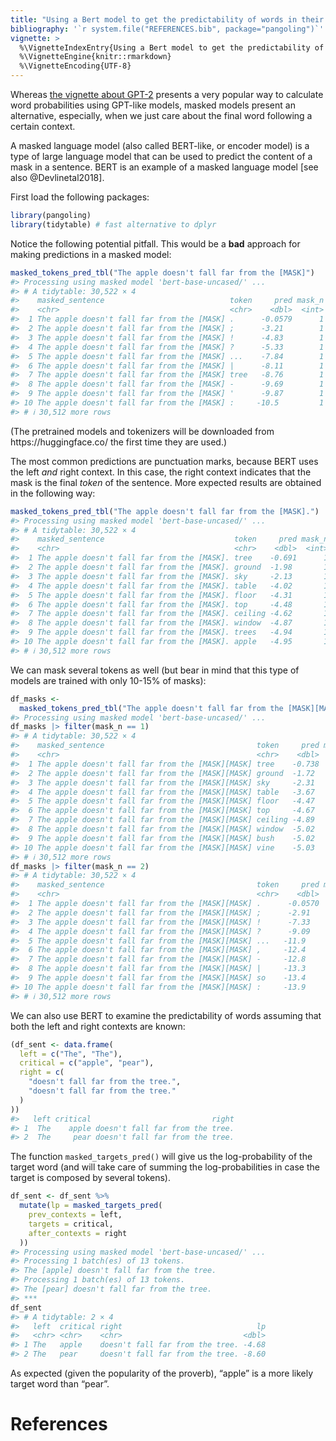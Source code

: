 ```yaml
---
title: "Using a Bert model to get the predictability of words in their context"
bibliography: '`r system.file("REFERENCES.bib", package="pangoling")`'
vignette: >
  %\VignetteIndexEntry{Using a Bert model to get the predictability of words in their context}
  %\VignetteEngine{knitr::rmarkdown}
  %\VignetteEncoding{UTF-8}
---
```





<!-- https://ropensci.org/blog/2019/12/08/precompute-vignettes/ -->

Whereas [the vignette about GPT-2](intro-gpt2.html) presents a very popular way 
to calculate word probabilities using GPT-like models, masked models present an
alternative, especially, when we just care about the final word following a 
certain context.

A masked language model (also called BERT-like, or encoder model) is a type of 
large language model  that can be used to predict the content of a mask in a 
sentence. BERT is an example of a masked language model 
[see also @Devlinetal2018].


First load the following packages:


``` r
library(pangoling)
library(tidytable) # fast alternative to dplyr
```


Notice the following potential pitfall. This would be a **bad** approach for
making predictions in a masked model:


``` r
masked_tokens_pred_tbl("The apple doesn't fall far from the [MASK]")
#> Processing using masked model 'bert-base-uncased/' ...
#> # A tidytable: 30,522 × 4
#>    masked_sentence                            token     pred mask_n
#>    <chr>                                      <chr>    <dbl>  <int>
#>  1 The apple doesn't fall far from the [MASK] .      -0.0579      1
#>  2 The apple doesn't fall far from the [MASK] ;      -3.21        1
#>  3 The apple doesn't fall far from the [MASK] !      -4.83        1
#>  4 The apple doesn't fall far from the [MASK] ?      -5.33        1
#>  5 The apple doesn't fall far from the [MASK] ...    -7.84        1
#>  6 The apple doesn't fall far from the [MASK] |      -8.11        1
#>  7 The apple doesn't fall far from the [MASK] tree   -8.76        1
#>  8 The apple doesn't fall far from the [MASK] -      -9.69        1
#>  9 The apple doesn't fall far from the [MASK] '      -9.87        1
#> 10 The apple doesn't fall far from the [MASK] :     -10.5         1
#> # ℹ 30,512 more rows
```
(The pretrained models and tokenizers will be downloaded from 
https://huggingface.co/ the first time they are used.)


The most common predictions are punctuation marks, because BERT uses the left 
*and* right context. In this case, the right context indicates that the mask is 
the final *token* of the sentence.
More expected results are obtained in the following way:


``` r
masked_tokens_pred_tbl("The apple doesn't fall far from the [MASK].")
#> Processing using masked model 'bert-base-uncased/' ...
#> # A tidytable: 30,522 × 4
#>    masked_sentence                             token     pred mask_n
#>    <chr>                                       <chr>    <dbl>  <int>
#>  1 The apple doesn't fall far from the [MASK]. tree    -0.691      1
#>  2 The apple doesn't fall far from the [MASK]. ground  -1.98       1
#>  3 The apple doesn't fall far from the [MASK]. sky     -2.13       1
#>  4 The apple doesn't fall far from the [MASK]. table   -4.02       1
#>  5 The apple doesn't fall far from the [MASK]. floor   -4.31       1
#>  6 The apple doesn't fall far from the [MASK]. top     -4.48       1
#>  7 The apple doesn't fall far from the [MASK]. ceiling -4.62       1
#>  8 The apple doesn't fall far from the [MASK]. window  -4.87       1
#>  9 The apple doesn't fall far from the [MASK]. trees   -4.94       1
#> 10 The apple doesn't fall far from the [MASK]. apple   -4.95       1
#> # ℹ 30,512 more rows
```

We can mask several tokens as well (but bear in mind that this type of models 
are trained with only 10-15% of masks):


``` r
df_masks <- 
  masked_tokens_pred_tbl("The apple doesn't fall far from the [MASK][MASK]")
#> Processing using masked model 'bert-base-uncased/' ...
df_masks |> filter(mask_n == 1)
#> # A tidytable: 30,522 × 4
#>    masked_sentence                                  token     pred mask_n
#>    <chr>                                            <chr>    <dbl>  <int>
#>  1 The apple doesn't fall far from the [MASK][MASK] tree    -0.738      1
#>  2 The apple doesn't fall far from the [MASK][MASK] ground  -1.72       1
#>  3 The apple doesn't fall far from the [MASK][MASK] sky     -2.31       1
#>  4 The apple doesn't fall far from the [MASK][MASK] table   -3.67       1
#>  5 The apple doesn't fall far from the [MASK][MASK] floor   -4.47       1
#>  6 The apple doesn't fall far from the [MASK][MASK] top     -4.67       1
#>  7 The apple doesn't fall far from the [MASK][MASK] ceiling -4.89       1
#>  8 The apple doesn't fall far from the [MASK][MASK] window  -5.02       1
#>  9 The apple doesn't fall far from the [MASK][MASK] bush    -5.02       1
#> 10 The apple doesn't fall far from the [MASK][MASK] vine    -5.03       1
#> # ℹ 30,512 more rows
df_masks |> filter(mask_n == 2)
#> # A tidytable: 30,522 × 4
#>    masked_sentence                                  token     pred mask_n
#>    <chr>                                            <chr>    <dbl>  <int>
#>  1 The apple doesn't fall far from the [MASK][MASK] .      -0.0570      2
#>  2 The apple doesn't fall far from the [MASK][MASK] ;      -2.91        2
#>  3 The apple doesn't fall far from the [MASK][MASK] !      -7.33        2
#>  4 The apple doesn't fall far from the [MASK][MASK] ?      -9.09        2
#>  5 The apple doesn't fall far from the [MASK][MASK] ...   -11.9         2
#>  6 The apple doesn't fall far from the [MASK][MASK] ,     -12.4         2
#>  7 The apple doesn't fall far from the [MASK][MASK] -     -12.8         2
#>  8 The apple doesn't fall far from the [MASK][MASK] |     -13.3         2
#>  9 The apple doesn't fall far from the [MASK][MASK] so    -13.4         2
#> 10 The apple doesn't fall far from the [MASK][MASK] :     -13.9         2
#> # ℹ 30,512 more rows
```

We can also use BERT to examine the predictability of words assuming that both 
the left and right contexts are known:


``` r
(df_sent <- data.frame(
  left = c("The", "The"),
  critical = c("apple", "pear"),
  right = c(
    "doesn't fall far from the tree.",
    "doesn't fall far from the tree."
  )
))
#>   left critical                           right
#> 1  The    apple doesn't fall far from the tree.
#> 2  The     pear doesn't fall far from the tree.
```

The function `masked_targets_pred()` will give us the log-probability of the 
target word (and will take care of summing the log-probabilities in case the 
target is composed by several tokens).


``` r
df_sent <- df_sent %>%
  mutate(lp = masked_targets_pred(
    prev_contexts = left,
    targets = critical,
    after_contexts = right
  ))
#> Processing using masked model 'bert-base-uncased/' ...
#> Processing 1 batch(es) of 13 tokens.
#> The [apple] doesn't fall far from the tree.
#> Processing 1 batch(es) of 13 tokens.
#> The [pear] doesn't fall far from the tree.
#> ***
df_sent
#> # A tidytable: 2 × 4
#>   left  critical right                              lp
#>   <chr> <chr>    <chr>                           <dbl>
#> 1 The   apple    doesn't fall far from the tree. -4.68
#> 2 The   pear     doesn't fall far from the tree. -8.60
```

As expected (given the popularity of the proverb), "apple" is a more likely 
target word than "pear".


# References
